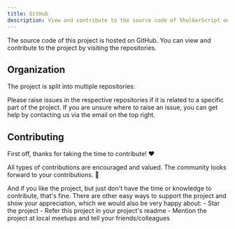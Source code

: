 ```yaml
---
title: GitHub
description: View and contribute to the source code of ShulkerScript on GitHub.
---
```



The source code of this project is hosted on GitHub. You can view and contribute to the project by visiting the repositories.

## Organization

The project is split into multiple repositories:

<LinkCard
    title="shulkerscript-cli"
    href="https://github.com/moritz-hoelting/shulkerscript-cli"
    target="_blank"
    description="This is the program you can download and use to compile the <code>.shu</code> files. 
        It is a wrapper for the library and depends on the other two repositories to do the actual work."
/>
<LinkCard
    title="shulkerscript-lang"
    href="https://github.com/moritz-hoelting/shulkerscript-lang"
    target="_blank"
    description="Library for parsing the syntax and transpiling to an intermediate representation. 
        Can be used in other rust programs to embed the language."
/>
<LinkCard
    title="shulkerbox"
    href="https://github.com/moritz-hoelting/shulkerbox"
    target="_blank"
    description="Library for compiling the intermediate representation to a datapack that can be read by Minecraft. 
        Also, provides an interface for constructing datapacks programatically in rust."
/>

<Aside type="note" title="Keep in mind">
    Please raise issues in the respective repositories if it is related to a specific part of the project.
    If you are unsure where to raise an issue, you can get help by contacting us via the email on the top right.
</Aside>


## Contributing

First off, thanks for taking the time to contribute! ❤️

All types of contributions are encouraged and valued. The community looks forward to your contributions. 🎉

<Aside type="tip" title="Other ways to support this project...">
    And if you like the project, but just don't have the time or knowledge to contribute, that's fine. There are other easy ways to support the project and show your appreciation, which we would also be very happy about:
    - Star the project
    - Refer this project in your project's readme
    - Mention the project at local meetups and tell your friends/colleagues
</Aside>